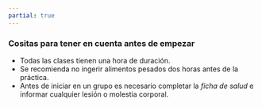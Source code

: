 ```yaml
---
partial: true
---
```


### Cositas para tener en cuenta antes de empezar

- Todas las clases tienen una hora de duración.
- Se recomienda no ingerir alimentos pesados dos horas antes de la práctica.
- Antes de iniciar en un grupo es necesario completar la _ficha de salud_ e informar cualquier lesión o molestia corporal.
